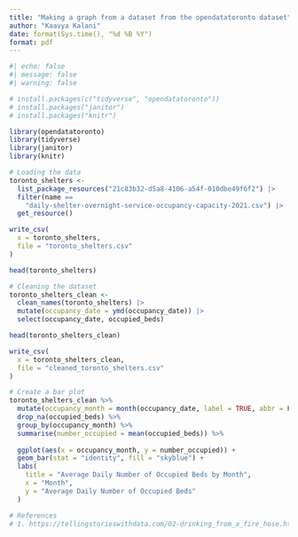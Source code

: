 ```yaml
---
title: "Making a graph from a dataset from the opendatatoronto dataset"
author: "Kaavya Kalani"
date: format(Sys.time(), "%d %B %Y")
format: pdf
---
```


```r
#| echo: false
#| message: false
#| warning: false

# install.packages(c("tidyverse", "opendatatoronto"))
# install.packages("janitor")
# install.packages("knitr")

library(opendatatoronto)
library(tidyverse)
library(janitor)
library(knitr)

# Loading the data 
toronto_shelters <-
  list_package_resources("21c83b32-d5a8-4106-a54f-010dbe49f6f2") |>
  filter(name == 
    "daily-shelter-overnight-service-occupancy-capacity-2021.csv") |>
  get_resource()

write_csv(
  x = toronto_shelters,
  file = "toronto_shelters.csv"
)

head(toronto_shelters)

# Cleaning the dataset
toronto_shelters_clean <-
  clean_names(toronto_shelters) |>
  mutate(occupancy_date = ymd(occupancy_date)) |> 
  select(occupancy_date, occupied_beds)

head(toronto_shelters_clean)

write_csv(
  x = toronto_shelters_clean,
  file = "cleaned_toronto_shelters.csv"
)

# Create a bar plot
toronto_shelters_clean %>%
  mutate(occupancy_month = month(occupancy_date, label = TRUE, abbr = FALSE)) %>%
  drop_na(occupied_beds) %>%
  group_by(occupancy_month) %>%
  summarise(number_occupied = mean(occupied_beds)) %>%
  
  ggplot(aes(x = occupancy_month, y = number_occupied)) +
  geom_bar(stat = "identity", fill = "skyblue") +
  labs(
    title = "Average Daily Number of Occupied Beds by Month",
    x = "Month",
    y = "Average Daily Number of Occupied Beds"
  )

# References 
# 1. https://tellingstorieswithdata.com/02-drinking_from_a_fire_hose.html
```
